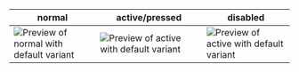 | normal                                                                                                | active/pressed                                                                                        | disabled                                                                                                |
|-------------------------------------------------------------------------------------------------------|-------------------------------------------------------------------------------------------------------|---------------------------------------------------------------------------------------------------------|
| ![Preview of normal with default variant](design-images/tile/tile-behaviour-variants/tile-normal.png) | ![Preview of active with default variant](design-images/tile/tile-behaviour-variants/tile-active.png) | ![Preview of active with default variant](design-images/tile/tile-behaviour-variants/tile-disabled.png) |
